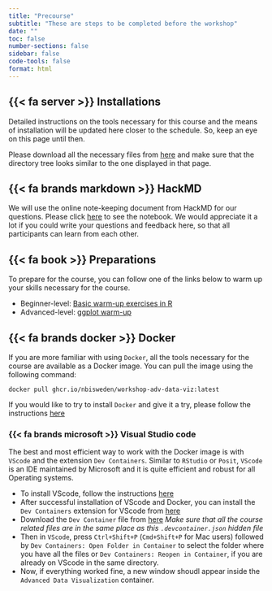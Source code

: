 ```yaml
---
title: "Precourse"
subtitle: "These are steps to be completed before the workshop"
date: ""
toc: false
number-sections: false
sidebar: false
code-tools: false
format: html
---
```


## {{< fa server >}} Installations

Detailed instructions on the tools necessary for this course and the means of installation will be updated here closer to the schedule. So, keep an eye on this page until then.

:::{.callout-caution title="Download course files"}

Please download all the necessary files from [here](https://nbisweden.github.io/workshop-data-visualization-r/2505/topics/lab_download.html) and make sure that the directory tree looks similar to the one displayed in that page.

:::

## {{< fa brands markdown >}} HackMD

We will use the online note-keeping document from HackMD for our questions. Please click [here](https://hackmd.io/@g4wu57tQRzSqYwnAPalt0Q/HJbAkaTXq) to see the notebook. We would appreciate it a lot if you could write your questions and feedback here, so that all participants can learn from each other.

## {{< fa book >}} Preparations

To prepare for the course, you can follow one of the links below to warm up your skills necessary for the course.

::: {.callout-tip}
 - Beginner-level: [Basic warm-up exercises in R](https://immuntech.github.io/Bioinformatics_Workshop_ImmTech/Data/2019-10-15/R_exercise_Lokesh.html)
 - Advanced-level: [ggplot warm-up](https://nbisweden.github.io/workshop-data-visualization-r/2210/home_content.html#4_Main_lab)
:::

:::{.callout-tip icon="false" collapse="true"}
## {{< fa brands docker >}} Docker

If you are more familiar with using `Docker`, all the tools necessary for the course are available as a Docker image. You can pull the image using the following command:

```
docker pull ghcr.io/nbisweden/workshop-adv-data-viz:latest
```

If you would like to try to install `Docker` and give it a try, please follow the instructions [here](other/docker.html)

### {{< fa brands microsoft >}} Visual Studio code

The best and most efficient way to work with the Docker image is with `VScode` and the extension `Dev Containers`. Similar to `RStudio` or `Posit`, `VScode` is an IDE maintained by Microsoft and it is quite efficient and robust for all Operating systems. 

 - To install VScode, follow the instructions [here](https://code.visualstudio.com/docs/setup/setup-overview)
 - After successful installation of VScode and Docker, you can install the `Dev Containers` extension for VScode from [here](https://marketplace.visualstudio.com/items?itemName=ms-vscode-remote.remote-containers)
 - Download the `Dev Container` file from [here](https://github.com/NBISweden/workshop-data-visualization-r/raw/main/dev-container-file/.devcontainer.json) *Make sure that all the course related files are in the same place as this `.devcontainer.json` hidden file*
 - Then in `VScode`, press `Ctrl+Shift+P` (`Cmd+Shift+P` for Mac users) followed by  `Dev Containers: Open Folder in Container` to select the folder where you have all the files or `Dev Containers: Reopen in Container`, if you are already on VScode in the same directory.
 - Now, if everything worked fine, a new window shoudl appear inside the `Advanced Data Visualization` container.

:::